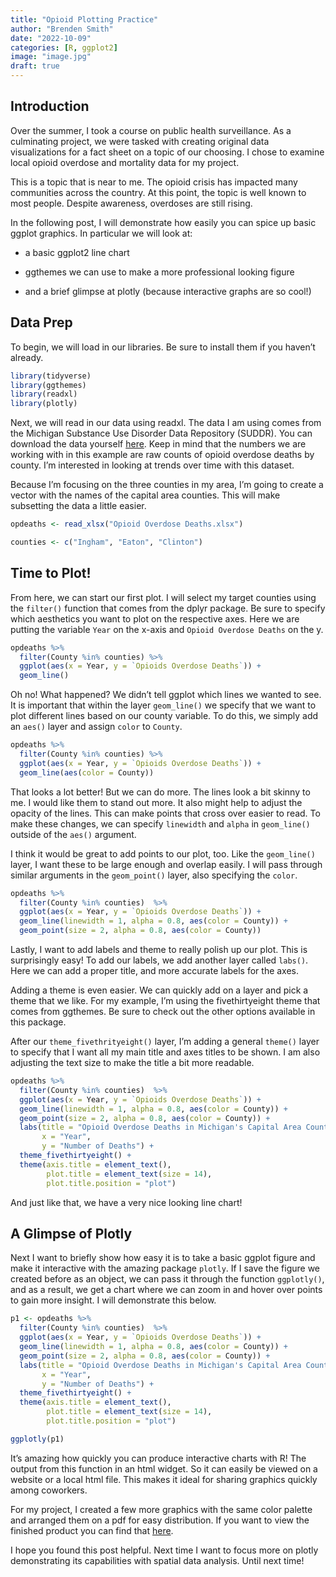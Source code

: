 ```yaml
---
title: "Opioid Plotting Practice"
author: "Brenden Smith"
date: "2022-10-09"
categories: [R, ggplot2]
image: "image.jpg"
draft: true
---
```


## Introduction

Over the summer, I took a course on public health surveillance. As a culminating project, we were tasked with creating original data visualizations for a fact sheet on a topic of our choosing. I chose to examine local opioid overdose and mortality data for my project.

This is a topic that is near to me. The opioid crisis has impacted many communities across the country. At this point, the topic is well known to most people. Despite awareness, overdoses are still rising.

In the following post, I will demonstrate how easily you can spice up basic ggplot graphics. In particular we will look at:

-   a basic ggplot2 line chart

-   ggthemes we can use to make a more professional looking figure

-   and a brief glimpse at plotly (because interactive graphs are so cool!)

## Data Prep

To begin, we will load in our libraries. Be sure to install them if you haven't already.

```r
library(tidyverse)
library(ggthemes)
library(readxl)
library(plotly)
```

Next, we will read in our data using readxl. The data I am using comes from the Michigan Substance Use Disorder Data Repository (SUDDR). You can download the data yourself [here](https://mi-suddr.com/opioids/). Keep in mind that the numbers we are working with in this example are raw counts of opioid overdose deaths by county. I'm interested in looking at trends over time with this dataset.

Because I'm focusing on the three counties in my area, I'm going to create a vector with the names of the capital area counties. This will make subsetting the data a little easier.

```r
opdeaths <- read_xlsx("Opioid Overdose Deaths.xlsx")

counties <- c("Ingham", "Eaton", "Clinton")
```

## Time to Plot!

From here, we can start our first plot. I will select my target counties using the `filter()` function that comes from the dplyr package. Be sure to specify which aesthetics you want to plot on the respective axes. Here we are putting the variable `Year` on the x-axis and `Opioid Overdose Deaths` on the y.

```r
opdeaths %>%
  filter(County %in% counties) %>%
  ggplot(aes(x = Year, y = `Opioids Overdose Deaths`)) +
  geom_line()
```

Oh no! What happened? We didn't tell ggplot which lines we wanted to see. It is important that within the layer `geom_line()` we specify that we want to plot different lines based on our county variable. To do this, we simply add an `aes()` layer and assign `color` to `County`.

```r
opdeaths %>%
  filter(County %in% counties) %>%
  ggplot(aes(x = Year, y = `Opioids Overdose Deaths`)) +
  geom_line(aes(color = County))
```

That looks a lot better! But we can do more. The lines look a bit skinny to me. I would like them to stand out more. It also might help to adjust the opacity of the lines. This can make points that cross over easier to read. To make these changes, we can specify `linewidth` and `alpha` in `geom_line()` outside of the `aes()` argument.

I think it would be great to add points to our plot, too. Like the `geom_line()` layer, I want these to be large enough and overlap easily. I will pass through similar arguments in the `geom_point()` layer, also specifying the `color`.

```r

opdeaths %>%
  filter(County %in% counties)  %>%
  ggplot(aes(x = Year, y = `Opioids Overdose Deaths`)) +
  geom_line(linewidth = 1, alpha = 0.8, aes(color = County)) +
  geom_point(size = 2, alpha = 0.8, aes(color = County))
```

Lastly, I want to add labels and theme to really polish up our plot. This is surprisingly easy! To add our labels, we add another layer called `labs()`. Here we can add a proper title, and more accurate labels for the axes.

Adding a theme is even easier. We can quickly add on a layer and pick a theme that we like. For my example, I'm using the fivethirtyeight theme that comes from ggthemes. Be sure to check out the other options available in this package.

After our `theme_fivethrityeight()` layer, I'm adding a general `theme()` layer to specify that I want all my main title and axes titles to be shown. I am also adjusting the text size to make the title a bit more readable.

```r

opdeaths %>%
  filter(County %in% counties)  %>%
  ggplot(aes(x = Year, y = `Opioids Overdose Deaths`)) +
  geom_line(linewidth = 1, alpha = 0.8, aes(color = County)) +
  geom_point(size = 2, alpha = 0.8, aes(color = County)) +
  labs(title = "Opioid Overdose Deaths in Michigan's Capital Area Counties, 1999 – 2020",
       x = "Year",
       y = "Number of Deaths") +
  theme_fivethirtyeight() +
  theme(axis.title = element_text(),
        plot.title = element_text(size = 14),
        plot.title.position = "plot")
```

And just like that, we have a very nice looking line chart!

## A Glimpse of Plotly

Next I want to briefly show how easy it is to take a basic ggplot figure and make it interactive with the amazing package `plotly`. If I save the figure we created before as an object, we can pass it through the function `ggplotly()`, and as a result, we get a chart where we can zoom in and hover over points to gain more insight. I will demonstrate this below.

```r
p1 <- opdeaths %>%
  filter(County %in% counties)  %>%
  ggplot(aes(x = Year, y = `Opioids Overdose Deaths`)) +
  geom_line(linewidth = 1, alpha = 0.8, aes(color = County)) +
  geom_point(size = 2, alpha = 0.8, aes(color = County)) +
  labs(title = "Opioid Overdose Deaths in Michigan's Capital Area Counties, 1999 – 2020",
       x = "Year",
       y = "Number of Deaths") +
  theme_fivethirtyeight() +
  theme(axis.title = element_text(),
        plot.title = element_text(size = 14),
        plot.title.position = "plot")

ggplotly(p1)
```

It's amazing how quickly you can produce interactive charts with R! The output from this function in an html widget. So it can easily be viewed on a website or a local html file. This makes it ideal for sharing graphics quickly among coworkers.

For my project, I created a few more graphics with the same color palette and arranged them on a pdf for easy distribution. If you want to view the finished product you can find that [here](smith-HM808-factsheet.pdf).

I hope you found this post helpful. Next time I want to focus more on plotly demonstrating its capabilities with spatial data analysis. Until next time!
